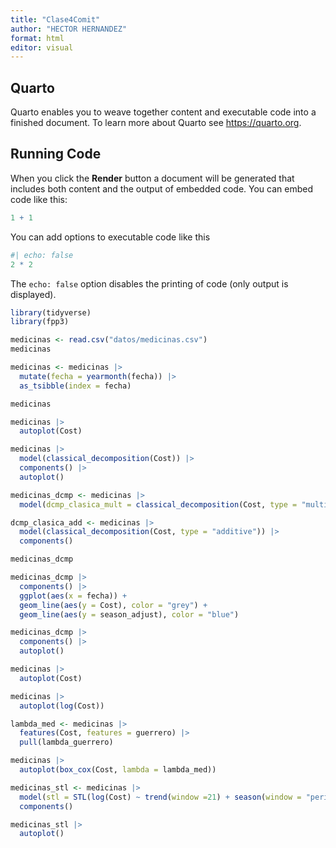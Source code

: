 ```yaml
---
title: "Clase4Comit"
author: "HECTOR HERNANDEZ"
format: html
editor: visual
---
```


## Quarto

Quarto enables you to weave together content and executable code into a finished document. To learn more about Quarto see <https://quarto.org>.

## Running Code

When you click the **Render** button a document will be generated that includes both content and the output of embedded code. You can embed code like this:

```r
1 + 1
```

You can add options to executable code like this

```r
#| echo: false
2 * 2
```

The `echo: false` option disables the printing of code (only output is displayed).


```r
library(tidyverse)
library(fpp3)
```

```r
medicinas <- read.csv("datos/medicinas.csv")
medicinas
```

```r
medicinas <- medicinas |> 
  mutate(fecha = yearmonth(fecha)) |> 
  as_tsibble(index = fecha)

medicinas
```


```r
medicinas |> 
  autoplot(Cost)
```

```r
medicinas |> 
  model(classical_decomposition(Cost)) |> 
  components() |> 
  autoplot()
```


```r
medicinas_dcmp <- medicinas |>
  model(dcmp_clasica_mult = classical_decomposition(Cost, type = "multiplicative"))

dcmp_clasica_add <- medicinas |>
  model(classical_decomposition(Cost, type = "additive")) |>
  components()

medicinas_dcmp

medicinas_dcmp |>
  components() |>
  ggplot(aes(x = fecha)) +
  geom_line(aes(y = Cost), color = "grey") +
  geom_line(aes(y = season_adjust), color = "blue")

medicinas_dcmp |>
  components() |>
  autoplot()

```

```r
medicinas |>
  autoplot(Cost)

medicinas |>
  autoplot(log(Cost))

lambda_med <- medicinas |>
  features(Cost, features = guerrero) |>
  pull(lambda_guerrero)

medicinas |>
  autoplot(box_cox(Cost, lambda = lambda_med))
```


```r
medicinas_stl <- medicinas |> 
  model(stl = STL(log(Cost) ~ trend(window =21) + season(window = "periodic"))) |> 
  components()

medicinas_stl |> 
  autoplot()
```









































